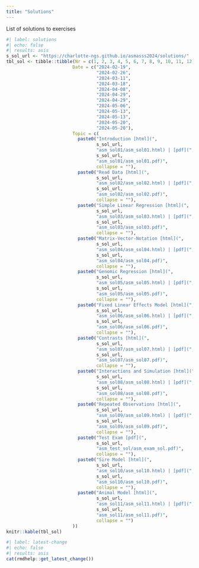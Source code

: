 ```yaml
---
title: "Solutions"
---
```


List of solutions to exercises

```r
#| label: solutions
#| echo: false
#| results: asis
s_sol_url <- "https://charlotte-ngs.github.io/asmasss2024/solutions/"
tbl_sol <- tibble::tibble(Nr = c(1, 2, 3, 4, 5, 6, 7, 8, 9, 10, 11, 12),
                         Date = c("2024-02-19",
                                  "2024-02-26",
                                  "2024-03-11",
                                  "2024-03-18",
                                  "2024-04-08",
                                  "2024-04-29",
                                  "2024-04-29",
                                  "2024-05-06",
                                  "2024-05-13",
                                  "2024-05-13",
                                  "2024-05-20",
                                  "2024-05-20"),
                         Topic = c(
                           paste0("Introduction [html](", 
                                  s_sol_url,
                                  "asm_sol01/asm_sol01.html) | [pdf](",
                                  s_sol_url, 
                                  "asm_sol01/asm_sol01.pdf)", 
                                  collapse = ""),
                           paste0("Read Data [html](", 
                                  s_sol_url,
                                  "asm_sol02/asm_sol02.html) | [pdf](",
                                  s_sol_url,
                                  "asm_sol02/asm_sol02.pdf)", 
                                  collapse = ""),
                           paste0("Simple Linear Regression [html](",
                                  s_sol_url,
                                  "asm_sol03/asm_sol03.html) | [pdf](",
                                  s_sol_url,
                                  "asm_sol03/asm_sol03.pdf)", 
                                  collapse = ""),
                           paste0("Matrix-Vector-Notation [html](",
                                  s_sol_url,
                                  "asm_sol04/asm_sol04.html) | [pdf](",
                                  s_sol_url,
                                  "asm_sol04/asm_sol04.pdf)", 
                                  collapse = ""),
                           paste0("Genomic Regression [html](",
                                  s_sol_url,
                                  "asm_sol05/asm_sol05.html) | [pdf](",
                                  s_sol_url,
                                  "asm_sol05/asm_sol05.pdf)", 
                                  collapse = ""),
                           paste0("Fixed Linear Effects Model [html](",
                                  s_sol_url,
                                  "asm_sol06/asm_sol06.html) | [pdf](",
                                  s_sol_url,
                                  "asm_sol06/asm_sol06.pdf)",
                                  collapse = ""),
                           paste0("Contrasts [html](",
                                  s_sol_url,
                                  "asm_sol07/asm_sol07.html) | [pdf](",
                                  s_sol_url,
                                  "asm_sol07/asm_sol07.pdf)",
                                  collapse = ""),
                           paste0("Interactions and Simulation [html](",
                                  s_sol_url,
                                  "asm_sol08/asm_sol08.html) | [pdf](",
                                  s_sol_url,
                                  "asm_sol08/asm_sol08.pdf)",
                                  collapse = ""),
                           paste0("Repeated Observations [html](",
                                  s_sol_url,
                                  "asm_sol09/asm_sol09.html) | [pdf](",
                                  s_sol_url,
                                  "asm_sol09/asm_sol09.pdf)",
                                  collapse = ""),
                           paste0("Test Exam [pdf](",
                                  s_sol_url,
                                  "asm_test_sol/asm_exam_sol.pdf)",
                                  collapse = ""),
                           paste0("Sire Model [html](",
                                  s_sol_url,
                                  "asm_sol10/asm_sol10.html) | [pdf](",
                                  s_sol_url,
                                  "asm_sol10/asm_sol10.pdf)",
                                  collapse = ""),
                           paste0("Animal Model [html](",
                                  s_sol_url,
                                  "asm_sol11/asm_sol11.html) | [pdf](",
                                  s_sol_url,
                                  "asm_sol11/asm_sol11.pdf)",
                                  collapse = "")
                         ))
knitr::kable(tbl_sol)
```




```r
#| label: latest-change
#| echo: false
#| results: asis
cat(rmdhelp::get_latest_change())
```

